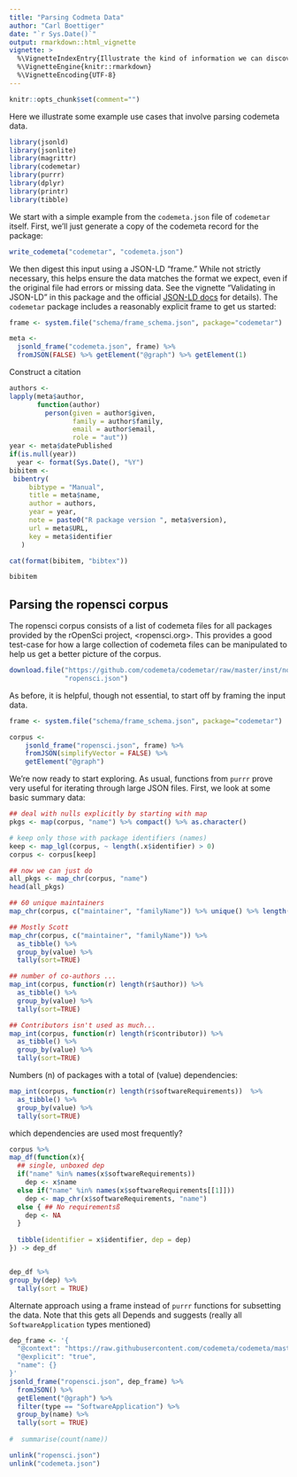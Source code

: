 ```yaml
---
title: "Parsing Codmeta Data"
author: "Carl Boettiger"
date: "`r Sys.Date()`"
output: rmarkdown::html_vignette
vignette: >
  %\VignetteIndexEntry{Illustrate the kind of information we can discover by parsing collections of codemeta documents programmatically.}
  %\VignetteEngine{knitr::rmarkdown}
  %\VignetteEncoding{UTF-8}
---
```



```r
knitr::opts_chunk$set(comment="")
```


Here we illustrate some example use cases that involve parsing codemeta data.  

```r
library(jsonld)
library(jsonlite)
library(magrittr)
library(codemetar)
library(purrr)
library(dplyr)
library(printr)
library(tibble)
```

We start with a simple example from the `codemeta.json` file of `codemetar` itself.  First, we'll just generate a copy of the codemeta record for the package:

```r
write_codemeta("codemetar", "codemeta.json")
```

We then digest this input using a JSON-LD "frame." While not strictly necessary, this helps ensure the data matches the format we expect, even if the original file had errors or missing data.  See the vignette "Validating in JSON-LD" in this package and the official [JSON-LD docs](https://json-ld.org/spec/latest/json-ld-framing/) for details).  The `codemetar` package includes a reasonably explicit frame to get us started:

```r
frame <- system.file("schema/frame_schema.json", package="codemetar")

meta <- 
  jsonld_frame("codemeta.json", frame) %>%
  fromJSON(FALSE) %>% getElement("@graph") %>% getElement(1)
```

Construct a citation

```r
authors <- 
lapply(meta$author, 
       function(author) 
         person(given = author$given, 
                family = author$family, 
                email = author$email,
                role = "aut"))
year <- meta$datePublished
if(is.null(year)) 
  year <- format(Sys.Date(), "%Y")
bibitem <- 
 bibentry(
     bibtype = "Manual",
     title = meta$name,
     author = authors,
     year = year,
     note = paste0("R package version ", meta$version),
     url = meta$URL,
     key = meta$identifier
   )

cat(format(bibitem, "bibtex"))

bibitem
```


## Parsing the ropensci corpus

The ropensci corpus consists of a list of codemeta files for all packages provided by the rOpenSci project, <ropensci.org>.  This provides a good test-case for how a large collection of codemeta files can be manipulated to help us get a better picture of the corpus.  

```r
download.file("https://github.com/codemeta/codemetar/raw/master/inst/notebook/ropensci.json",
              "ropensci.json")
```


As before, it is helpful, though not essential, to start off by framing the input data.

```r
frame <- system.file("schema/frame_schema.json", package="codemetar")

corpus <- 
    jsonld_frame("ropensci.json", frame) %>%
    fromJSON(simplifyVector = FALSE) %>%
    getElement("@graph") 
```

We're now ready to start exploring.  As usual, functions from `purrr` prove very useful for iterating through large JSON files.  First, we look at some basic summary data:

```r
## deal with nulls explicitly by starting with map
pkgs <- map(corpus, "name") %>% compact() %>% as.character()

# keep only those with package identifiers (names)
keep <- map_lgl(corpus, ~ length(.x$identifier) > 0)
corpus <- corpus[keep]

## now we can just do
all_pkgs <- map_chr(corpus, "name")
head(all_pkgs)
```

```r
## 60 unique maintainers
map_chr(corpus, c("maintainer", "familyName")) %>% unique() %>% length()

## Mostly Scott
map_chr(corpus, c("maintainer", "familyName")) %>% 
  as_tibble() %>%
  group_by(value) %>%
  tally(sort=TRUE)
```


```r
## number of co-authors ... 
map_int(corpus, function(r) length(r$author)) %>% 
  as_tibble() %>%
  group_by(value) %>%
  tally(sort=TRUE)
```

```r
## Contributors isn't used as much...
map_int(corpus, function(r) length(r$contributor)) %>% 
  as_tibble() %>%
  group_by(value) %>%
  tally(sort=TRUE)

```

Numbers (n) of packages with a total of (value) dependencies:

```r
map_int(corpus, function(r) length(r$softwareRequirements))  %>% 
  as_tibble() %>%
  group_by(value) %>%
  tally(sort=TRUE)
```

which dependencies are used most frequently?

```r
corpus %>%
map_df(function(x){
  ## single, unboxed dep
  if("name" %in% names(x$softwareRequirements))
    dep <- x$name
  else if("name" %in% names(x$softwareRequirements[[1]]))
    dep <- map_chr(x$softwareRequirements, "name")
  else { ## No requirementsß
    dep <- NA
  }
  
  tibble(identifier = x$identifier, dep = dep)
}) -> dep_df


dep_df %>%
group_by(dep) %>% 
  tally(sort = TRUE)

```

Alternate approach using a frame instead of `purrr` functions for subsetting the data.  Note that this gets all Depends and suggests (really all `SoftwareApplication` types mentioned)

```r
dep_frame <- '{
  "@context": "https://raw.githubusercontent.com/codemeta/codemeta/master/codemeta.jsonld",
  "@explicit": "true",
  "name": {}
}'
jsonld_frame("ropensci.json", dep_frame) %>% 
  fromJSON() %>% 
  getElement("@graph") %>%
  filter(type == "SoftwareApplication") %>%
  group_by(name) %>% 
  tally(sort = TRUE)
  
#  summarise(count(name))
```

```r
unlink("ropensci.json")
unlink("codemeta.json")
```
